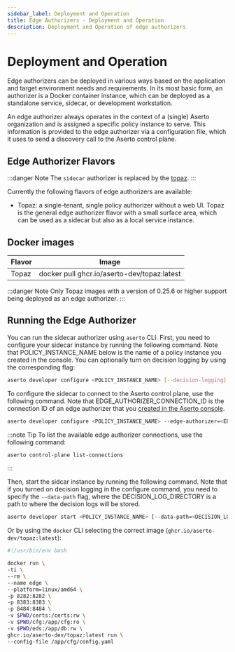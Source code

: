 ```yaml
---
sidebar_label: Deployment and Operation
title: Edge Authorizers - Deployment and Operation
description: Deployment and Operation of edge authorizers
---
```


# Deployment and Operation

Edge authorizers can be deployed in various ways based on the application and target environment needs and requirements.
In its most basic form, an authorizer is a Docker container instance, which can be deployed as a standalone service,
sidecar, or development workstation.

An edge authorizer always operates in the context of a (single) Aserto organization and is assigned a specific policy
instance to serve. This information is provided to the edge authorizer via a configuration file, which it uses to send a
discovery call to the Aserto control plane.

## Edge Authorizer Flavors

:::danger Note
The `sidecar` authorizer is replaced by the [topaz](https://github.com/aserto-dev/topaz).
:::


Currently the following flavors of edge authorizers are available:

- Topaz: a single-tenant, single policy authorizer without a web UI. Topaz is the general edge authorizer flavor with a small surface area, which can be used as a sidecar but also as a local service instance.

## Docker images

| Flavor  | Image
| ------- | --------------------------------------------------------
| Topaz   | docker pull ghcr.io/aserto-dev/topaz:latest

:::danger Note
Only Topaz images with a version of 0.25.6 or higher support being deployed as an edge authorizer.
:::

## Running the Edge Authorizer

You can run the sidecar authorizer using `aserto` CLI. First, you need to configure your sidecar instance by running the following command. Note that POLICY_INSTANCE_NAME below is the name of a policy instance you created in the console. You can optionally turn on decision logging by using the corresponding flag:

```sh
aserto developer configure <POLICY_INSTANCE_NAME> [--decision-logging]
```

To configure the sidecar to connect to the Aserto control plane, use the following command. Note that EDGE_AUTHORIZER_CONNECTION_ID is the connection ID of an edge authorizer that you [created in the Aserto console](/docs/v1/aserto-console/connections/setup-edge). 

```sh
aserto developer configure <POLICY_INSTANCE_NAME> --edge-authorizer=<EDGE_AUTHORIZER_CONNECTION_ID> [--decision-logging]
```

:::note Tip
To list the available edge authorizer connections, use the following command:
```sh
aserto control-plane list-connections
```
:::

Then, start the sidcar instance by running the following command. Note that if you turned on decision logging in the configure command, you need to specify the `--data-path` flag, where the DECISION_LOG_DIRECTORY is a path to where the decision logs will be stored.

```sh
aserto developer start <POLICY_INSTANCE_NAME> [--data-path=<DECISION_LOG_DIRECTORY>]
```

Or by using the `docker` CLI selecting the correct image (`ghcr.io/aserto-dev/topaz:latest`):

```sh
#!/usr/bin/env bash

docker run \
-ti \
--rm \
--name edge \
--platform=linux/amd64 \
-p 8282:8282 \
-p 8383:8383 \
-p 8484:8484 \
-v $PWD/certs:/certs:rw \
-v $PWD/cfg:/app/cfg:ro \
-v $PWD/eds:/app/db:rw \
ghcr.io/aserto-dev/topaz:latest run \
--config-file /app/cfg/config.yaml
```
